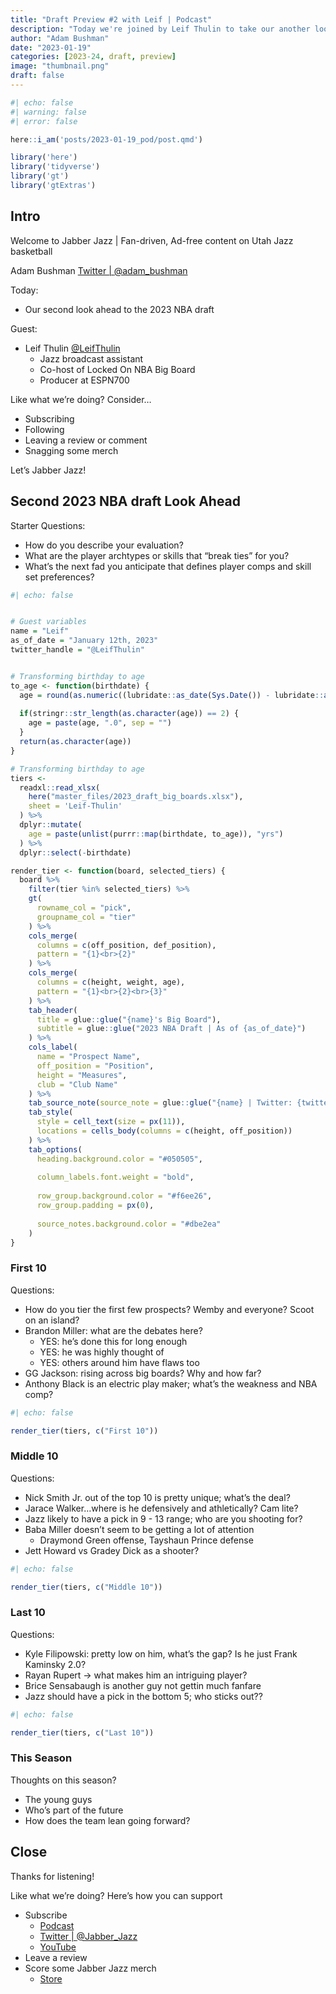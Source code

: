 ```yaml
---
title: "Draft Preview #2 with Leif | Podcast"
description: "Today we're joined by Leif Thulin to take our another look at the 2023 NBA Draft. We review his big board and hit some of the controversial topics around recent risers."
author: "Adam Bushman"
date: "2023-01-19"
categories: [2023-24, draft, preview]
image: "thumbnail.png"
draft: false
---
```


```r
#| echo: false
#| warning: false
#| error: false

here::i_am('posts/2023-01-19_pod/post.qmd')

library('here')
library('tidyverse')
library('gt')
library('gtExtras')

```

## Intro

Welcome to Jabber Jazz | Fan-driven, Ad-free content on Utah Jazz basketball

Adam Bushman [Twitter | @adam_bushman](https://www.twitter.com/adam_bushman)

Today:

*   Our second look ahead to the 2023 NBA draft

Guest:

*   Leif Thulin [@LeifThulin](https://twitter.com/LeifThulin/)
    -   Jazz broadcast assistant
    -   Co-host of Locked On NBA Big Board
    -   Producer at ESPN700


Like what we're doing? Consider...

*   Subscribing
*   Following
*   Leaving a review or comment
*   Snagging some merch

Let's Jabber Jazz!


## Second 2023 NBA draft Look Ahead

Starter Questions:

*   How do you describe your evaluation?
*   What are the player archtypes or skills that "break ties" for you?
*   What's the next fad you anticipate that defines player comps and skill set preferences?

```r
#| echo: false


# Guest variables
name = "Leif"
as_of_date = "January 12th, 2023"
twitter_handle = "@LeifThulin"


# Transforming birthday to age
to_age <- function(birthdate) {
  age = round(as.numeric((lubridate::as_date(Sys.Date()) - lubridate::as_date(birthdate)) / 365.25), 1)
  
  if(stringr::str_length(as.character(age)) == 2) {
    age = paste(age, ".0", sep = "")
  }
  return(as.character(age))
}

# Transforming birthday to age
tiers <- 
  readxl::read_xlsx(
    here("master_files/2023_draft_big_boards.xlsx"), 
    sheet = 'Leif-Thulin'
  ) %>%
  dplyr::mutate(
    age = paste(unlist(purrr::map(birthdate, to_age)), "yrs")
  ) %>% 
  dplyr::select(-birthdate)

render_tier <- function(board, selected_tiers) {
  board %>%
    filter(tier %in% selected_tiers) %>%
    gt(
      rowname_col = "pick", 
      groupname_col = "tier"
    ) %>%
    cols_merge(
      columns = c(off_position, def_position), 
      pattern = "{1}<br>{2}"
    ) %>%
    cols_merge(
      columns = c(height, weight, age), 
      pattern = "{1}<br>{2}<br>{3}"
    ) %>%
    tab_header(
      title = glue::glue("{name}'s Big Board"), 
      subtitle = glue::glue("2023 NBA Draft | As of {as_of_date}")
    ) %>%
    cols_label(
      name = "Prospect Name", 
      off_position = "Position", 
      height = "Measures", 
      club = "Club Name"
    ) %>%
    tab_source_note(source_note = glue::glue("{name} | Twitter: {twitter_handle}")) %>%
    tab_style(
      style = cell_text(size = px(11)), 
      locations = cells_body(columns = c(height, off_position))
    ) %>%
    tab_options(
      heading.background.color = "#050505", 
      
      column_labels.font.weight = "bold", 
      
      row_group.background.color = "#f6ee26", 
      row_group.padding = px(0), 
      
      source_notes.background.color = "#dbe2ea"
    )
}

```

### First 10

Questions:

*   How do you tier the first few prospects? Wemby and everyone? Scoot on an island?
*   Brandon Miller: what are the debates here?
    -   YES: he's done this for long enough
    -   YES: he was highly thought of
    -   YES: others around him have flaws too
*   GG Jackson: rising across big boards? Why and how far?
*   Anthony Black is an electric play maker; what's the weakness and NBA comp?


```r
#| echo: false

render_tier(tiers, c("First 10"))

```


### Middle 10

Questions:

*   Nick Smith Jr. out of the top 10 is pretty unique; what's the deal?
*   Jarace Walker...where is he defensively and athletically? Cam lite?
*   Jazz likely to have a pick in 9 - 13 range; who are you shooting for?
*   Baba Miller doesn't seem to be getting a lot of attention
    -   Draymond Green offense, Tayshaun Prince defense
*   Jett Howard vs Gradey Dick as a shooter?

```r
#| echo: false

render_tier(tiers, c("Middle 10"))

```


### Last 10

Questions:

*   Kyle Filipowski: pretty low on him, what's the gap? Is he just Frank Kaminsky 2.0?
*   Rayan Rupert -> what makes him an intriguing player?
*   Brice Sensabaugh is another guy not gettin much fanfare
*   Jazz should have a pick in the bottom 5; who sticks out??

```r
#| echo: false

render_tier(tiers, c("Last 10"))

```


### This Season

Thoughts on this season?

*   The young guys
*   Who's part of the future
*   How does the team lean going forward?

## Close

Thanks for listening!

Like what we're doing? Here's how you can support

*   Subscribe
    -   [Podcast](https://linktr.ee/jabberjazz)
    -   [Twitter | @Jabber_Jazz](https://twitter.com/Jabber_Jazz)
    -   [YouTube](https://www.youtube.com/jabberjazz)
*   Leave a review
*   Score some Jabber Jazz merch
    -   [Store](https://jabber-jazz.myspreadshop.com/)
